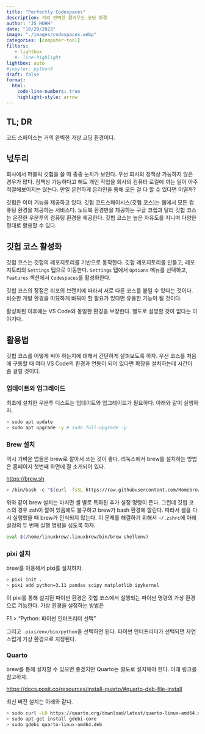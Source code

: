```yaml
---
title: "Perfectly Codespaces" 
description: 거의 완벽한 클라우드 코딩 환경  
author: "JS HUHH"
date: "10/20/2023"
image: "./images/codespaces.webp"
categories: [computer-tool]
filters:
   - lightbox
   #- line-highlight
lightbox: auto
#jupyter: python3
draft: false
format:
  html:
    code-line-numbers: true
    highlight-style: arrow
---
```


## TL; DR
코드 스페이스는 거의 완벽한 가상 코딩 환경이다. 

## 넋두리 
회사에서 퍼블릭 깃헙을 쓸 때 종종 눈치가 보인다. 우선 회사의 정책상 가능하지 않은 경우가 많다. 정책상 가능하다고 해도 개인 작업을 회사의 컴퓨터 로컬에 까는 일이 아주 적절해보이지는 않는다. 만일 온전하게 온라인을 통해 모든 걸 다 할 수 있다면 어떨까? 

깃헙은 이미 기능을 제공하고 있다. 깃헙 코드스페이시스(깃헙 코스)는 웹에서 모든 컴퓨팅 환경을 제공하는 서비스다. 노트북 환경만을 제공하는 구글 코랩과 달리 깃헙 코스는 온전한 우분투의 컴퓨팅 환경을 제공한다. 깃헙 코스는 높은 자유도를 지니며 다양한 형태로 활용할 수 있다. 

## 깃헙 코스 활성화

깃헙 코스는 깃헙의 레포지토리를 기반으로 동작한다. 깃헙 레포지토리를 만들고, 레포지토리의 `Settings` 탭으로 이동한다. `Settings` 탭에서 `Options` 메뉴를 선택하고, `Features` 섹션에서 `Codespaces`를 활성화한다.

깃헙 코스의 장점은 리포의 브랜치에 따라서 서로 다른 코스를 붙일 수 있다는 것이다. 비슷한 개발 환경을 미묘하게 바꿔야 할 필요가 있다면 유용한 기능이 될 것이다. 

활성화된 이후에는 VS Code와 동일한 환경을 보장한다. 별도로 설명할 것이 없다는 이야기다. 

## 활용법 

깃헙 코스를 어떻게 써야 하는지에 대해서 간단하게 살펴보도록 하자. 우선 코스를 처음에 구동할 때 여타 VS Code의 환경과 연동이 되어 있다면 확장을 설치하는데 시간이 좀 걸릴 것이다.

### 업데이트와 업그레이드 

최초에 설치한 우분투 디스트는 업데이트와 업그레이드가 필요하다. 아래와 같이 실행하자. 

```bash
> sudo apt update 
> sudo apt upgrade -y # sudo full-upgrade -y
```

### Brew 설치 

역시 가벼운 앱들은 brew로 깔아서 쓰는 것이 좋다. 리눅스에서 brew를 설치하는 방법은 홈페이지 첫번째 화면에 잘 소개되어 있다. 

<https://brew.sh>

```bash
> /bin/bash -c "$(curl -fsSL https://raw.githubusercontent.com/Homebrew/install/HEAD/install.sh)"
```

위와 같이 brew 설치는 마치면 셸 별로 특화된 추가 설정 명령이 뜬다. 그런데 깃헙 코스의 경우 zsh이 깔여 있음에도 불구하고 brew가 bash 환경에 깔린다. 따라서 셸을 다시 실행했을 때 brew가 인식되지 않는다. 이 문제를 해결하기 위해서 `~/.zshrc`에 아래 설정의 두 번째 실행 명령을 심도록 하자. 

```bash
eval $(/home/linuxbrew/.linuxbrew/bin/brew shellenv)
```

### pixi 설치 

brew를 이용해서 pixi를 설치하자. 

```bash
> pixi init . 
> pixi add python=3.11 pandas scipy matplotlib ipykernel 
```

이 pixi를 통해 설치된 파이썬 환경은 깃헙 코스에서 실행되는 파이썬 명령의 가상 환경으로 기능한다. 가상 환경을 설정하는 방법은 

:::{.callout-tip title="파이썬 실행 환경 설정"}
F1 > "Python: 파이썬 인터프리터 선택"
:::

그리고 `.pixi/env/bin/python`을 선택하면 된다. 파이썬 인터프리터가 선택되면 자연스럽게 가상 환경으로 지정된다. 

### Quarto 

brew를 통해 설치할 수 있으면 좋겠지만 Quarto는 별도로 설치해야 한다. 아래 링크를 참고하자. 

<https://docs.posit.co/resources/install-quarto/#quarto-deb-file-install>

최신 버전 설치는 아래와 같다. 

```bash
> sudo curl -LO https://quarto.org/download/latest/quarto-linux-amd64.deb # 최신 버전 다운로드
> sudo apt-get install gdebi-core
> sudo gdebi quarto-linux-amd64.deb
```

